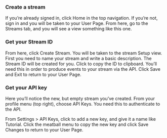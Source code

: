 ### Create a stream
If you’re already signed in, click Home in the top navigation. If you’re not, sign in and you will be taken to your User Page. From here, go to the Streams tab, and you will see a view something like this one.

<!-- IMG -->

### Get your Stream ID
From here, click Create Stream. You will be taken to the stream Setup view.  First you need to name your stream and write a basic description. The Stream ID will be created for you. Click to copy the ID to clipboard. You’ll need this in order to produce events to your stream via the API. Click Save and Exit to return to your User Page.

<!-- IMG -->

### Get your API key
Here you’ll notice the new, but empty stream you’ve created. From your profile menu (top right), choose API Keys. You need this to authenticate to the API.

<!-- IMG -->

From Settings > API Keys, click to add a new key, and give it a name like Tutorial.  Click the meatball menu to copy the new key and click Save Changes to return to your User Page.

<!-- HINTBOX Component -->

<!-- IMG -->

<!-- Small Bookmark Button component -->
<!-- < Back to Introduction -->
<!-- Streamr Editor > -->